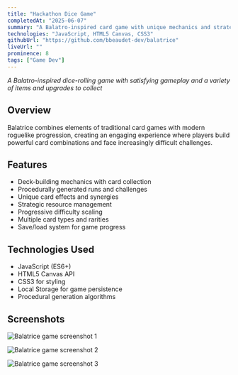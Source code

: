 ```yaml
---
title: "Hackathon Dice Game"
completedAt: "2025-06-07"
summary: "A Balatro-inspired card game with unique mechanics and strategic gameplay"
technologies: "JavaScript, HTML5 Canvas, CSS3"
githubUrl: "https://github.com/bbeaudet-dev/balatrice"
liveUrl: ""
prominence: 8
tags: ["Game Dev"]
---
```


_A Balatro-inspired dice-rolling game with satisfying gameplay and a variety of items and upgrades to collect_

## Overview

Balatrice combines elements of traditional card games with modern roguelike progression, creating an engaging experience where players build powerful card combinations and face increasingly difficult challenges.

## Features

- Deck-building mechanics with card collection
- Procedurally generated runs and challenges
- Unique card effects and synergies
- Strategic resource management
- Progressive difficulty scaling
- Multiple card types and rarities
- Save/load system for game progress

## Technologies Used

- JavaScript (ES6+)
- HTML5 Canvas API
- CSS3 for styling
- Local Storage for game persistence
- Procedural generation algorithms

## Screenshots

<Image
  src="/portfolio/balatrice1.jpg"
  alt="Balatrice game screenshot 1"
  width={800}
  height={600}
  className="rounded-lg my-4"
/>

<Image
  src="/portfolio/balatrice2.jpg"
  alt="Balatrice game screenshot 2"
  width={800}
  height={600}
  className="rounded-lg my-4"
/>

<Image
  src="/portfolio/balatrice3.jpg"
  alt="Balatrice game screenshot 3"
  width={800}
  height={600}
  className="rounded-lg my-4"
/>

